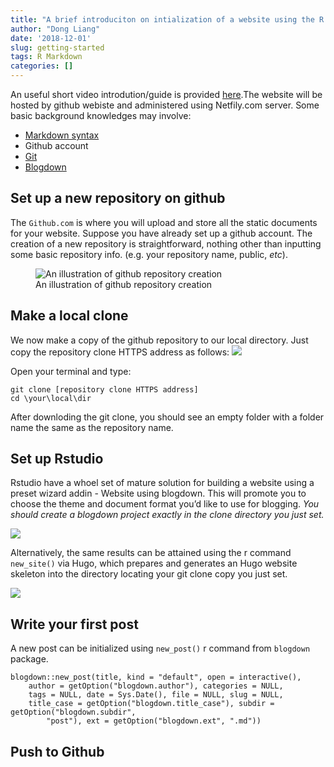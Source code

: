 ```yaml
---
title: "A brief introduciton on intialization of a website using the R blogdown package"
author: "Dong Liang"
date: '2018-12-01'
slug: getting-started
tags: R Markdown
categories: []
---
```



An useful short video introdution/guide is provided [here](https://www.rstudio.com/resources/webinars/introducing-blogdown/).The website will be hosted by github webiste and administered using Netfily.com server. Some basic background knowledges may involve: 

- [Markdown syntax](https://www.markdownguide.org/basic-syntax/)
- Github account 
- [Git](https://rogerdudler.github.io/git-guide/files/git_cheat_sheet.pdf)
- [Blogdown](https://bookdown.org/yihui/blogdown/)

## Set up a new repository on github
The `Github.com` is where you will upload and store all the static documents for your website. Suppose you have already set up a github account. The creation of a new repository is straightforward, nothing other than inputting some basic repository info. (e.g. your repository name, public, *etc*). 

![An illustration of github repository creation](/post/2018-12-01-getting-started_files/Screen Shot 2018-12-01 at 5.10.31 PM.png)

## Make a local clone
We now make a copy of the github repository to our local directory. Just copy the repository clone HTTPS address as follows:
![ ](/post/2018-12-01-getting-started_files/Screen Shot 2018-12-01 at 5.25.36 PM.png)

Open your terminal and type: 

```
git clone [repository clone HTTPS address]
cd \your\local\dir
```
After downloding the git clone, you should see an empty folder with a folder name the same as the repository name.  

## Set up Rstudio 
Rstudio have a whoel set of mature solution for building a website using a preset wizard addin - Website using blogdown. This will promote you to choose the theme and document format you'd like to use for blogging. _You should create a blogdown project exactly in the clone directory you just set._

![](/post/2018-12-01-getting-started_files/Screen Shot 2018-12-01 at 6.40.19 PM.png)


Alternatively, the same results can be attained using the r command `new_site()` via Hugo, which prepares and generates an Hugo website skeleton into the directory locating your git clone copy you just set. 

![](/post/2018-12-01-getting-started_files/Screen Shot 2018-12-01 at 5.41.29 PM.png)


## Write your first post
A new post can be initialized using `new_post()` r command from `blogdown` package. 

```
blogdown::new_post(title, kind = "default", open = interactive(), 
    author = getOption("blogdown.author"), categories = NULL, 
    tags = NULL, date = Sys.Date(), file = NULL, slug = NULL, 
    title_case = getOption("blogdown.title_case"), subdir = getOption("blogdown.subdir", 
        "post"), ext = getOption("blogdown.ext", ".md"))
```

## Push to Github


